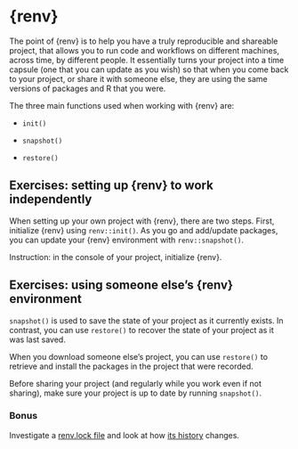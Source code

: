 # {renv}

The point of {renv} is to help you have a truly reproducible and shareable project, that allows you to run code and workflows on different machines, across time, by different people. It essentially turns your project into a time capsule (one that you can update as you wish) so that when you come back to your project, or share it with someone else, they are using the same versions of packages and R that you were.

The three main functions used when working with {renv} are:

-   `init()`

-   `snapshot()`

-   `restore()`

## Exercises: setting up {renv} to work independently

When setting up your own project with {renv}, there are two steps. First, initialize {renv} using `renv::init()`. As you go and add/update packages, you can update your {renv} environment with `renv::snapshot()`.

Instruction: in the console of your project, initialize {renv}.

## Exercises: using someone else's {renv} environment

`snapshot()` is used to save the state of your project as it currently exists. In contrast, you can use `restore()` to recover the state of your project as it was last saved.

When you download someone else's project, you can use `restore()` to retrieve and install the packages in the project that were recorded.

Before sharing your project (and regularly while you work even if not sharing), make sure your project is up to date by running `snapshot()`.

### Bonus

Investigate a [renv.lock file](https://github.com/robitalec/targets-issa/blob/main/renv.lock) and look at how [its history](https://github.com/robitalec/targets-issa/commits/main/renv.lock) changes.
